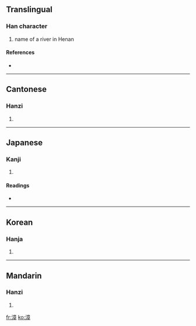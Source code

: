 ==Translingual==

===Han character===
{{Han char|rn=85|rad=水|as=11|sn=14|four=3014<sub>6</sub>|canj=水卜廿十 (EYTJ)}}

# name of a river in Henan

====References====
* {{Han ref|kx=0647.090|dkj=18174|dj=1057.080|hdz=31728.030|uh=6F33|ud=28467|bh=BA73|bd=47731}}

----

==Cantonese==

===Hanzi===
{{yue-hanzi|jyut=|y=jeung1}}

# {{defn|Cantonese}}

----

==Japanese==

===Kanji===
{{ja-kanji|grade=|rs=水11}}

# {{defn|Japanese}}

====Readings====
* {{ja-readings|on=[[しょう]] (shō)|kun=[[ささえる]] (sasaeru)}}

----

==Korean==

===Hanja===
{{ko-hanja|hangeul=장|eumhun=|rv=jang|mr=chang|y=cang}}

# {{defn|Korean}}

----

==Mandarin==

===Hanzi===
{{cmn-hanzi|pin=[[chán]] ([[chan2]]), [[jiān]] ([[jian1]]), [[qián]] ([[qian2]]), [[zhāng]] ([[zhang1]])|wg=ch'an<sup>2</sup>, chien<sup>1</sup>, ch'ien<sup>2</sup>, chang<sup>1</sup>}}

# {{defn|Mandarin}}

[[fr:漳]]
[[ko:漳]]